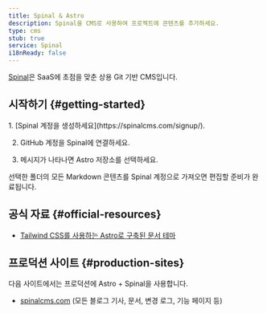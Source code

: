 ```yaml
---
title: Spinal & Astro
description: Spinal을 CMS로 사용하여 프로젝트에 콘텐츠를 추가하세요.
type: cms
stub: true
service: Spinal
i18nReady: false
---
```


[Spinal](https://spinalcms.com/cms-for-astro/)은 SaaS에 초점을 맞춘 상용 Git 기반 CMS입니다.

## 시작하기 \{#getting-started\}

<Steps>
1. [Spinal 계정을 생성하세요](https://spinalcms.com/signup/).

2. GitHub 계정을 Spinal에 연결하세요.

3. 메시지가 나타나면 Astro 저장소를 선택하세요.
</Steps>

선택한 폴더의 모든 Markdown 콘텐츠를 Spinal 계정으로 가져오면 편집할 준비가 완료됩니다.

## 공식 자료 \{#official-resources\}

- [Tailwind CSS를 사용하는 Astro로 구축된 문서 테마](https://spinalcms.com/resources/astro-documentation-theme-with-tailwind-css/)

## 프로덕션 사이트 \{#production-sites\}

다음 사이트에서는 프로덕션에 Astro + Spinal을 사용합니다.

- [spinalcms.com](https://spinalcms.com/) (모든 블로그 기사, 문서, 변경 로그, 기능 페이지 등)